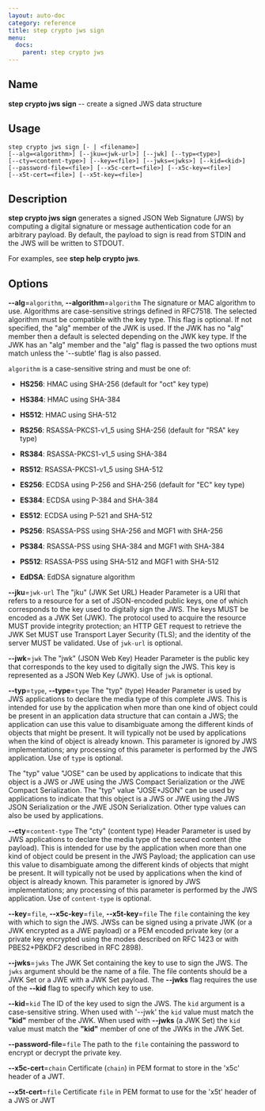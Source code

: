 ```yaml
---
layout: auto-doc
category: reference
title: step crypto jws sign
menu:
  docs:
    parent: step crypto jws
---
```


## Name
**step crypto jws sign** -- create a signed JWS data structure

## Usage

```raw
step crypto jws sign [- | <filename>]
[--alg=<algorithm>] [--jku=<jwk-url>] [--jwk] [--typ=<type>]
[--cty=<content-type>] [--key=<file>] [--jwks=<jwks>] [--kid=<kid>]
[--password-file=<file>] [--x5c-cert=<file>] [--x5c-key=<file>]
[--x5t-cert=<file>] [--x5t-key=<file>]
```

## Description

**step crypto jws sign** generates a signed JSON Web Signature (JWS) by
computing a digital signature or message authentication code for an arbitrary
payload. By default, the payload to sign is read from STDIN and the JWS will
be written to STDOUT.

For examples, see **step help crypto jws**.

## Options


**--alg**=`algorithm`, **--algorithm**=`algorithm`
The signature or MAC algorithm to use. Algorithms are case-sensitive strings
defined in RFC7518. The selected algorithm must be compatible with the key
type. This flag is optional. If not specified, the "alg" member of the JWK is
used. If the JWK has no "alg" member then a default is selected depending on
the JWK key type. If the JWK has an "alg" member and the "alg" flag is passed
the two options must match unless the '--subtle' flag is also passed.

`algorithm` is a case-sensitive string and must be one of:

- **HS256**: HMAC using SHA-256 (default for "oct" key type)

- **HS384**: HMAC using SHA-384

- **HS512**: HMAC using SHA-512

- **RS256**: RSASSA-PKCS1-v1_5 using SHA-256 (default for "RSA" key type)

- **RS384**: RSASSA-PKCS1-v1_5 using SHA-384

- **RS512**: RSASSA-PKCS1-v1_5 using SHA-512

- **ES256**: ECDSA using P-256 and SHA-256 (default for "EC" key type)

- **ES384**: ECDSA using P-384 and SHA-384

- **ES512**: ECDSA using P-521 and SHA-512

- **PS256**: RSASSA-PSS using SHA-256 and MGF1 with SHA-256

- **PS384**: RSASSA-PSS using SHA-384 and MGF1 with SHA-384

- **PS512**: RSASSA-PSS using SHA-512 and MGF1 with SHA-512

- **EdDSA**: EdDSA signature algorithm

**--jku**=`jwk-url`
The "jku" (JWK Set URL) Header Parameter is a URI that refers to a resource
for a set of JSON-encoded public keys, one of which corresponds to the key
used to digitally sign the JWS. The keys MUST be encoded as a JWK Set (JWK).
The protocol used to acquire the resource MUST provide integrity protection;
an HTTP GET request to retrieve the JWK Set MUST use Transport Layer Security
(TLS); and the identity of the server MUST be validated. Use of `jwk-url` is
optional.

**--jwk**=`jwk`
The "jwk" (JSON Web Key) Header Parameter is the public key that corresponds
to the key used to digitally sign the JWS. This key is represented as a JSON
Web Key (JWK). Use of `jwk` is optional.

**--typ**=`type`, **--type**=`type`
The "typ" (type) Header Parameter is used by JWS applications to declare the
media type of this complete JWS. This is intended for use by the application
when more than one kind of object could be present in an application data
structure that can contain a JWS; the application can use this value to
disambiguate among the different kinds of objects that might be present. It
will typically not be used by applications when the kind of object is already
known. This parameter is ignored by JWS implementations; any processing of
this parameter is performed by the JWS application. Use of `type` is
optional.

The "typ" value "JOSE" can be used by applications to indicate that this
object is a JWS or JWE using the JWS Compact Serialization or the JWE Compact
Serialization. The "typ" value "JOSE+JSON" can be used by applications to
indicate that this object is a JWS or JWE using the JWS JSON Serialization or
the JWE JSON Serialization. Other type values can also be used by
applications.

**--cty**=`content-type`
The "cty" (content type) Header Parameter is used by JWS applications to
declare the media type of the secured content (the payload). This is intended
for use by the application when more than one kind of object could be present
in the JWS Payload; the application can use this value to disambiguate among
the different kinds of objects that might be present. It will typically not be
used by applications when the kind of object is already known. This parameter
is ignored by JWS implementations; any processing of this parameter is
performed by the JWS application. Use of `content-type` is optional.

**--key**=`file`, **--x5c-key**=`file`, **--x5t-key**=`file`
The `file` containing the key with which to sign the JWS.
JWSs can be signed using a private JWK (or a JWK encrypted as a JWE payload) or
a PEM encoded private key (or a private key encrypted using the modes described
on RFC 1423 or with PBES2+PBKDF2 described in RFC 2898).

**--jwks**=`jwks`
The JWK Set containing the key to use to sign the JWS. The `jwks` argument
should be the name of a file. The file contents should be a JWK Set or a JWE
with a JWK Set payload. The **--jwks** flag requires the use of the **--kid**
flag to specify which key to use.

**--kid**=`kid`
The ID of the key used to sign the JWS. The `kid` argument is a case-sensitive
string. When used with '--jwk' the `kid` value must match the **"kid"** member
of the JWK. When used with **--jwks** (a JWK Set) the `kid` value must match
the **"kid"** member of one of the JWKs in the JWK Set.

**--password-file**=`file`
The path to the `file` containing the password to encrypt or decrypt the private key.

**--x5c-cert**=`chain`
Certificate (`chain`) in PEM format to store in the 'x5c' header of a JWT.

**--x5t-cert**=`file`
Certificate `file` in PEM format to use for the 'x5t' header of a JWS or JWT

